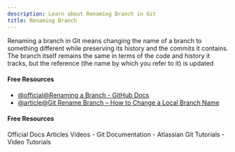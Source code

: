 ```yaml
---
description: Learn about Renaming Branch in Git
title: Renaming Branch
---
```


Renaming a branch in Git means changing the name of a branch to something different while preserving its history and the commits it contains. The branch itself remains the same in terms of the code and history it tracks, but the reference (the name by which you refer to it) is updated

#### Free Resources

- [@official@Renaming a Branch - GitHub Docs](https://docs.github.com/github/administering-a-repository/renaming-a-branch)
- [@article@Git Rename Branch – How to Change a Local Branch Name](https://www.freecodecamp.org/news/git-rename-branch-how-to-change-a-local-branch-name/)

#### Free Resources

<Tabs defaultValue="official">
<TabsList>
<TabsTrigger value="official">Official Docs</TabsTrigger>
<TabsTrigger value="article">Articles</TabsTrigger>
<TabsTrigger value="video">Videos</TabsTrigger>
</TabsList>

<TabsContent value="official">
- <Link href="https://git-scm.com/docs">Git Documentation</Link>
</TabsContent>
<TabsContent value="article">
- <Link href="https://www.atlassian.com/git/tutorials">Atlassian Git Tutorials</Link>
</TabsContent>
<TabsContent value="video">
- <Link href="https://www.youtube.com/results?search_query=git+renaming-branch+tutorial">Video Tutorials</Link>
</TabsContent>
</Tabs>
